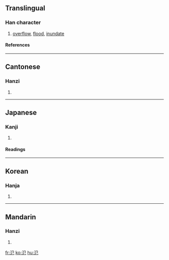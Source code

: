 {{see|泛}}

==Translingual==
===Han character===
{{Han char|rn=85|rad=水|as=02|sn=5|four=3711<sub>2</sub>|canj=水尸山 (ESU)}}
# [[overflow]], [[flood]], [[inundate]]
====References====
{{Han ref|kx=0603.140|dkj=17101|dj=0997.090|hdz=31549.090|uh=6C3E|ud=27710|bh=A5C6|bd=42438}}

----
==Cantonese==
===Hanzi===
{{yue-hanzi|jyut=|y=faan3}}
# {{defn|Cantonese}}

----
==Japanese==
===Kanji===
{{ja-kanji|grade=|rs=水02}}
# {{defn|Japanese}} 
====Readings====
{{ja-readings|on=[[はん]] (han)|kun=[[ひろがる]] (hirogaru)}}

----
==Korean==
===Hanja===
{{ko-hanja|hangeul=범|eumhun=|rv=beom|mr=pŏm|y=pem}}
# {{defn|Korean}}

----
==Mandarin==
===Hanzi===
{{cmn-hanzi|pin=[[fán]] (fan2), [[fàn]] (fan4), [[fěng]] (feng3)|wg=fan<sup>2</sup>, fan<sup>4</sup>, feng<sup>3</sup>}}
# {{defn|Mandarin}}

[[fr:氾]]
[[ko:氾]]
[[hu:氾]]
